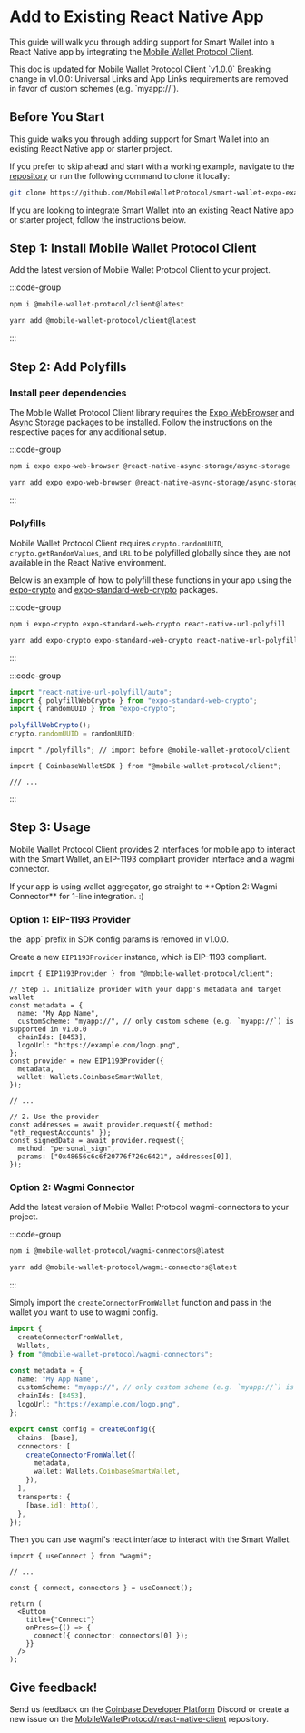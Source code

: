 
# Add to Existing React Native App

This guide will walk you through adding support for Smart Wallet into a React Native app
by integrating the
[Mobile Wallet Protocol Client](https://www.npmjs.com/package/@mobile-wallet-protocol/client).

<Callout type="info">
  This doc is updated for Mobile Wallet Protocol Client `v1.0.0`
</Callout>

<Callout type="danger" title="Deep Link Handling">
  Breaking change in v1.0.0: Universal Links and App Links requirements are
  removed in favor of custom schemes (e.g. `myapp://`).
</Callout>

## Before You Start

This guide walks you through adding support for Smart Wallet into an existing React Native app or starter project.

If you prefer to skip ahead and start with a working example, navigate to the [repository](https://github.com/MobileWalletProtocol/smart-wallet-expo-example.git) or run the following command to clone it locally:

```bash
git clone https://github.com/MobileWalletProtocol/smart-wallet-expo-example.git
```

If you are looking to integrate Smart Wallet into an existing React Native app or starter project, follow the instructions below.

## Step 1: Install Mobile Wallet Protocol Client

Add the latest version of Mobile Wallet Protocol Client to your project.

:::code-group

```zsh [npm]
npm i @mobile-wallet-protocol/client@latest
```

```zsh [yarn]
yarn add @mobile-wallet-protocol/client@latest
```

:::

## Step 2: Add Polyfills

### Install peer dependencies

The Mobile Wallet Protocol Client library requires the [Expo WebBrowser](https://docs.expo.dev/versions/latest/sdk/webbrowser/) and [Async Storage](https://react-native-async-storage.github.io/async-storage/docs/install) packages to be installed.
Follow the instructions on the respective pages for any additional setup.

:::code-group

```zsh [npm]
npm i expo expo-web-browser @react-native-async-storage/async-storage
```

```zsh [yarn]
yarn add expo expo-web-browser @react-native-async-storage/async-storage
```

:::

### Polyfills

Mobile Wallet Protocol Client requires `crypto.randomUUID`, `crypto.getRandomValues`, and `URL` to be polyfilled globally since they are not available in the React Native environment.

Below is an example of how to polyfill these functions in your app using the [expo-crypto](https://docs.expo.dev/versions/latest/sdk/crypto/) and [expo-standard-web-crypto](https://github.com/expo/expo/tree/master/packages/expo-standard-web-crypto/) packages.

:::code-group

```zsh [npm]
npm i expo-crypto expo-standard-web-crypto react-native-url-polyfill
```

```zsh [yarn]
yarn add expo-crypto expo-standard-web-crypto react-native-url-polyfill
```

:::

:::code-group

```js [polyfills.js]
import "react-native-url-polyfill/auto";
import { polyfillWebCrypto } from "expo-standard-web-crypto";
import { randomUUID } from "expo-crypto";

polyfillWebCrypto();
crypto.randomUUID = randomUUID;
```

```tsx [App.tsx]
import "./polyfills"; // import before @mobile-wallet-protocol/client

import { CoinbaseWalletSDK } from "@mobile-wallet-protocol/client";

/// ...
```

:::

## Step 3: Usage

Mobile Wallet Protocol Client provides 2 interfaces for mobile app to interact with the Smart Wallet, an EIP-1193 compliant provider interface and a wagmi connector.

<Callout type="success">
  If your app is using wallet aggregator, go straight to **Option 2: Wagmi
  Connector** for 1-line integration. :)
</Callout>

### Option 1: EIP-1193 Provider

<Callout type="warning">
  the `app` prefix in SDK config params is removed in v1.0.0.
</Callout>

Create a new `EIP1193Provider` instance, which is EIP-1193 compliant.

```tsx [App.tsx]
import { EIP1193Provider } from "@mobile-wallet-protocol/client";

// Step 1. Initialize provider with your dapp's metadata and target wallet
const metadata = {
  name: "My App Name",
  customScheme: "myapp://", // only custom scheme (e.g. `myapp://`) is supported in v1.0.0
  chainIds: [8453],
  logoUrl: "https://example.com/logo.png",
};
const provider = new EIP1193Provider({
  metadata,
  wallet: Wallets.CoinbaseSmartWallet,
});

// ...

// 2. Use the provider
const addresses = await provider.request({ method: "eth_requestAccounts" });
const signedData = await provider.request({
  method: "personal_sign",
  params: ["0x48656c6c6f20776f726c6421", addresses[0]],
});
```

### Option 2: Wagmi Connector

Add the latest version of Mobile Wallet Protocol wagmi-connectors to your project.

:::code-group

```zsh [npm]
npm i @mobile-wallet-protocol/wagmi-connectors@latest
```

```zsh [yarn]
yarn add @mobile-wallet-protocol/wagmi-connectors@latest
```

:::

Simply import the `createConnectorFromWallet` function and pass in the wallet you want to use to wagmi config.

```ts [config.ts]
import {
  createConnectorFromWallet,
  Wallets,
} from "@mobile-wallet-protocol/wagmi-connectors";

const metadata = {
  name: "My App Name",
  customScheme: "myapp://", // only custom scheme (e.g. `myapp://`) is supported in v1.0.0
  chainIds: [8453],
  logoUrl: "https://example.com/logo.png",
};

export const config = createConfig({
  chains: [base],
  connectors: [
    createConnectorFromWallet({
      metadata,
      wallet: Wallets.CoinbaseSmartWallet,
    }),
  ],
  transports: {
    [base.id]: http(),
  },
});
```

Then you can use wagmi's react interface to interact with the Smart Wallet.

```tsx [App.tsx]
import { useConnect } from "wagmi";

// ...

const { connect, connectors } = useConnect();

return (
  <Button
    title={"Connect"}
    onPress={() => {
      connect({ connector: connectors[0] });
    }}
  />
);
```

## Give feedback!

Send us feedback on the [Coinbase Developer Platform](https://discord.com/invite/cdp/) Discord or create a new issue on the [MobileWalletProtocol/react-native-client](https://github.com/MobileWalletProtocol/react-native-client/issues) repository.
